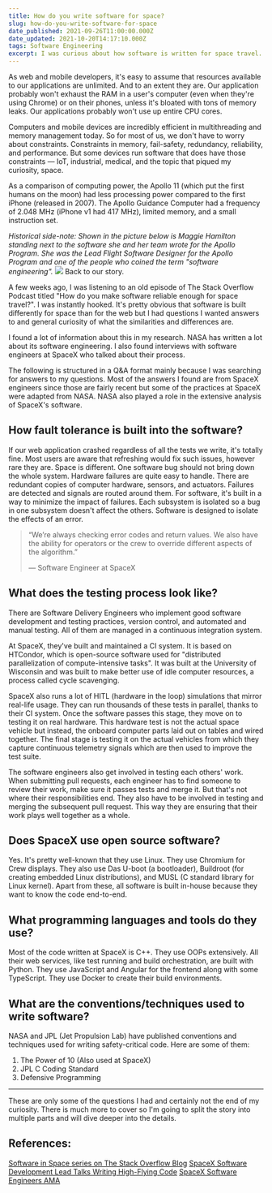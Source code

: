 ```yaml
---
title: How do you write software for space?
slug: how-do-you-write-software-for-space
date_published: 2021-09-26T11:00:00.000Z
date_updated: 2021-10-20T14:17:10.000Z
tags: Software Engineering
excerpt: I was curious about how software is written for space travel. Here are a series of stories answering the questions I had about the process, testing, conventions and more about software for space.
---
```


As web and mobile developers, it's easy to assume that resources available to our applications are unlimited. And to an extent they are. Our application probably won't exhaust the RAM in a user's computer (even when they're using Chrome) or on their phones, unless it's bloated with tons of memory leaks. Our applications probably won't use up entire CPU cores.

Computers and mobile devices are incredibly efficient in multithreading and memory management today. So for most of us, we don't have to worry about constraints. Constraints in memory, fail-safety, redundancy, reliability, and performance. But some devices run software that does have those constraints — IoT, industrial, medical, and the topic that piqued my curiosity, space.

As a comparison of computing power, the Apollo 11 (which put the first humans on the moon) had less processing power compared to the first iPhone (released in 2007). The Apollo Guidance Computer had a frequency of 2.048 MHz (iPhone v1 had 417 MHz), limited memory, and a small instruction set.

_Historical side-note: Shown in the picture below is Maggie Hamilton standing next to the software she and her team wrote for the Apollo Program. She was the Lead Flight Software Designer for the Apollo Program and one of the people who coined the term "software engineering"._
![](__GHOST_URL__/content/images/2021/10/Margaret_Hamilton_-_restoration.jpg)
Back to our story.

A few weeks ago, I was listening to an old episode of The Stack Overflow Podcast titled "How do you make software reliable enough for space travel?". I was instantly hooked. It's pretty obvious that software is built differently for space than for the web but I had questions I wanted answers to and general curiosity of what the similarities and differences are.

I found a lot of information about this in my research. NASA has written a lot about its software engineering. I also found interviews with software engineers at SpaceX who talked about their process.

The following is structured in a Q&A format mainly because I was searching for answers to my questions. Most of the answers I found are from SpaceX engineers since those are fairly recent but some of the practices at SpaceX were adapted from NASA. NASA also played a role in the extensive analysis of SpaceX's software.

## How fault tolerance is built into the software?

If our web application crashed regardless of all the tests we write, it's totally fine. Most users are aware that refreshing would fix such issues, however rare they are. Space is different. One software bug should not bring down the whole system. Hardware failures are quite easy to handle. There are redundant copies of computer hardware, sensors, and actuators. Failures are detected and signals are routed around them. For software, it's built in a way to minimize the impact of failures. Each subsystem is isolated so a bug in one subsystem doesn't affect the others. Software is designed to isolate the effects of an error.

> “We’re always checking error codes and return values. We also have the ability for operators or the crew to override different aspects of the algorithm.”
>
> — Software Engineer at SpaceX

## What does the testing process look like?

There are Software Delivery Engineers who implement good software development and testing practices, version control, and automated and manual testing. All of them are managed in a continuous integration system.

At SpaceX, they've built and maintained a CI system. It is based on HTCondor, which is open-source software used for "distributed parallelization of compute-intensive tasks". It was built at the University of Wisconsin and was built to make better use of idle computer resources, a process called cycle scavenging.

SpaceX also runs a lot of HITL (hardware in the loop) simulations that mirror real-life usage. They can run thousands of these tests in parallel, thanks to their CI system. Once the software passes this stage, they move on to testing it on real hardware. This hardware test is not the actual space vehicle but instead, the onboard computer parts laid out on tables and wired together. The final stage is testing it on the actual vehicles from which they capture continuous telemetry signals which are then used to improve the test suite.

The software engineers also get involved in testing each others' work. When submitting pull requests, each engineer has to find someone to review their work, make sure it passes tests and merge it. But that's not where their responsibilities end. They also have to be involved in testing and merging the subsequent pull request. This way they are ensuring that their work plays well together as a whole.

## Does SpaceX use open source software?

Yes. It's pretty well-known that they use Linux. They use Chromium for Crew displays. They also use Das U-boot (a bootloader), Buildroot (for creating embedded Linux distributions), and MUSL (C standard library for Linux kernel). Apart from these, all software is built in-house because they want to know the code end-to-end.

## What programming languages and tools do they use?

Most of the code written at SpaceX is C++. They use OOPs extensively. All their web services, like test running and build orchestration, are built with Python. They use JavaScript and Angular for the frontend along with some TypeScript.
They use Docker to create their build environments.

## What are the conventions/techniques used to write software?

NASA and JPL (Jet Propulsion Lab) have published conventions and techniques used for writing safety-critical code. Here are some of them:

1. The Power of 10 (Also used at SpaceX)
2. JPL C Coding Standard
3. Defensive Programming

---

These are only some of the questions I had and certainly not the end of my curiosity. There is much more to cover so I'm going to split the story into multiple parts and will dive deeper into the details.

## References:

[Software in Space series on The Stack Overflow Blog](https://stackoverflow.blog/tag/software-in-space/)
[SpaceX Software Development Lead Talks Writing High-Flying Code](https://insights.dice.com/2021/05/14/spacex-software-development-lead-talks-writing-high-flying-code/)
[SpaceX Software Engineers AMA](https://www.reddit.com/r/spacex/comments/gxb7j1/we_are_the_spacex_software_team_ask_us_anything/)
